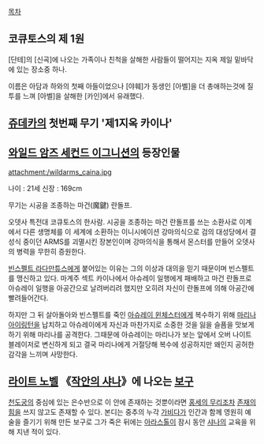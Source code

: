 [[목차]]

== 코큐토스의 제 1원 ==
[단테]의 [신곡]에 나오는 가족이나 친척을 살해한 사람들이 떨어지는 지옥 제일 밑바닥에 있는 장소중 하나. 

이름은 아담과 하와의 첫째 아들이었으나 [야훼]가 동생인 [아벨]을 더 총애하는것에 질투를 느껴 [아벨]을 살해한 [카인]에서 유래했다. 

== [[쥬데카]]의 첫번째 무기 '제1지옥 카이나' ==

== [[와일드 암즈 세컨드 이그니션]]의 등장인물 ==
attachment:/wildarms_caina.jpg

나이 : 21세 신장 : 169cm

무기는 시공을 조종하는 마건(魔鍵) 란돌프.

오뎃사 특전대 코큐토스의 한사람. 시공을 조종하는 마건 란돌프를 쓰는 소환사로 이계에서 다른 생명체를 이 세계에 소환하는 이니시에이션 강마의식으로 검의 대성당에서 결성식 중이던 ARMS를 괴멸시킨 장본인이며 강마의식을 통해서 몬스터를 만들어 오뎃사의 병력을 무한히 증원한다.

[[빈스펠트 라다만튜스]]에게 붙어있는 이유는 그의 이상과 대의을 믿기 때문이며 빈스펠트를 맹신하고 있다. 마계주 섹트 카이나에서 아슈레이 일행에게 패배하고 마건 란돌프로 아슈레이 일행을 아공간으로 날려버리려 했지만 오히려 자신이 란돌프에 의해 아공간에 빨려들어간다.

하지만 그 뒤 살아돌아와 빈스펠트를 죽인 [[아슈레이 윈체스터]]에게 복수하기 위해 [[마리나 아이링턴]]을 납치하고 아슈레이에게 자신과 마찬가지로 소중한 것을 잃을 슬픔을 맛보게 하기 위해 마리나를 공격한다. 그때문에 아슈레이는 마리나가 보는 앞에서 오버 나이트 블레이저로 변신하게 되고 결국 마리나에게 거절당해 복수에 성공하지만 왜인지 공허한 감각을 느끼며 사망한다.

== [[라이트 노벨]] 《[[작안의 샤나]]》에 나오는 [[보구(작안의 샤나)|보구]] ==
[[천도궁]]의 중심에 있는 은수반으로 이 안에 존재하는 것뿐이라면 [[홍세의 무리]]조차 [[존재의 힘]]을 쓰지 않고도 존재할 수 있다. 본디는 중추의 누각 [[가비다]]가 인간과 함께 영원히 예술을 즐기기 위해 만든 보구로 그가 죽은 뒤에는 [[아라스톨]]이 잠시 동안 [[샤나]]의 교육을 위해 지낸 적이 있다.
